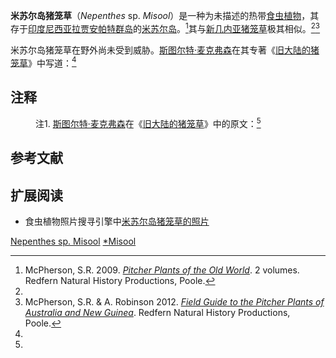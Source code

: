 {{noteTA
|G1=Carnivorous Plant
}}
{{Infraspeciesbox
|name = 米苏尔岛猪笼草
| image = RajaAmpatNep9.jpg
| image_caption = 米苏尔岛猪笼草的[[上位捕虫笼|上位笼]]
| genus = Nepenthes
| species = sp.
| subspecies = Misool
}}

'''米苏尔岛猪笼草'''（''Nepenthes'' sp. ''Misool''）是一种为未描述的热带[[食虫植物|食虫植物]]，其存于[[印度尼西亚|印度尼西亚]][[拉贾安帕特群岛|拉贾安帕特群岛]]的[[米苏尔岛|米苏尔岛]]。<ref name=McPherson>McPherson, S.R. 2009. ''[[旧大陆的猪笼草|Pitcher Plants of the Old World]]''. 2 volumes. Redfern Natural History Productions, Poole.</ref>其与[[新几内亚猪笼草|新几内亚猪笼草]]{{small|（''N. neoguineensis''）}}极其相似。<ref name=McPherson /><ref>McPherson, S.R. & A. Robinson 2012. ''[[澳大利亚与新几内亚的猪笼草野外指南|Field Guide to the Pitcher Plants of Australia and New Guinea]]''. Redfern Natural History Productions, Poole.</ref>

米苏尔岛猪笼草在野外尚未受到威胁。[[斯图尔特·麦克弗森|斯图尔特·麦克弗森]]在其专著《[[旧大陆的猪笼草|旧大陆的猪笼草]]》中写道：{{Ref_label|注1|注1|none}}<ref name=McPherson />

{{Cquote|去往米苏尔岛仍然是比较困难且昂贵的；在我的考察之旅中，我租雇当地的渔船去往米苏尔岛，这整个行程光燃油就需要一吨！
}}

== 注释 ==
{{refbegin}}
:注1. {{Note_label|注1|注1|none}} [[斯图尔特·麦克弗森|斯图尔特·麦克弗森]]在《[[旧大陆的猪笼草|旧大陆的猪笼草]]》中的原文：<ref name=McPherson />

{{Cquote|Misool remains difficult and expensive to reach; during my observations, I hired a local fishing boat to travel to the island, and this trip alone required one metric ton of fuel!
}}
{{refend}}

== 参考文献 ==
{{reflist}}

== 扩展阅读 ==
{{refbegin}}
* 食虫植物照片搜寻引擎中[http://www.cpphotofinder.com/nepenthes-misool-1432.html 米苏尔岛猪笼草的照片]
{{commons-inline|Nepenthes sp. Misool|米苏尔岛猪笼草}}
{{wikispecies-inline|Nepenthes sp. Misool|米苏尔岛猪笼草}}
{{refend}}

{{猪笼草属}}

[[Category:亚洲食虫植物|Nepenthes sp. Misool]]
[[Category:猪笼草属|*Misool]]


{{猪笼草属小作品}}
